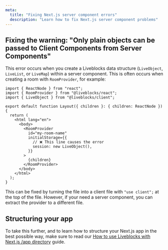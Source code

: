 ```yaml
---
meta:
  title: "Fixing Next.js server component errors"
  description: "Learn how to fix Next.js server component problems"
---
```


## Fixing the warning: "Only plain objects can be passed to Client Components from Server Components"

This error occurs when you create a Liveblocks data structure (`LiveObject`,
`LiveList`, or `LiveMap`) within a server component. This is often occurs when
creating a room with `RoomProvider`, for example:

```tsx file="layout.tsx"
import { ReactNode } from "react";
import { RoomProvider } from "@liveblocks/react";
import { LiveObject } from "@liveblocks/client";

export default function Layout({ children }: { children: ReactNode }) {
  return (
    <html lang="en">
      <body>
        <RoomProvider
          id="my-room-name"
          initialStorage={{
            // ❌ This line causes the error
            session: new LiveObject(),
          }}
        >
          {children}
        </RoomProvider>
      </body>
    </html>
  );
}
```

This can be fixed by turning the file into a client file with `"use client";` at
the top of the file. However, if your need a server component, you can extract
the provider to a different file.

## Structuring your app

To take this further, and to learn how to structure your Next.js app in the best
possible way, make sure to read our
[How to use Liveblocks with Next.js /app directory](/docs/guides/how-to-use-liveblocks-with-nextjs-app-directory)
guide.
